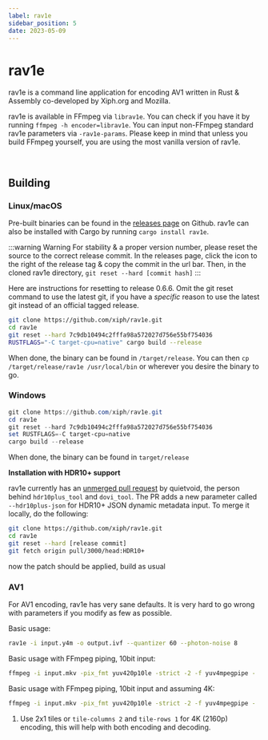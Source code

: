 ```yaml
---
label: rav1e
sidebar_position: 5
date: 2023-05-09
---
```


# rav1e

rav1e is a command line application for encoding AV1 written in Rust & Assembly co-developed by Xiph.org and Mozilla.

rav1e is available in FFmpeg via `librav1e`. You can check if you have it by running `ffmpeg -h encoder=librav1e`. You can input non-FFmpeg standard rav1e parameters via `-rav1e-params`. Please keep in mind that unless you build FFmpeg yourself, you are using the most vanilla version of rav1e.

&nbsp;&nbsp;

## Building

### Linux/macOS

Pre-built binaries can be found in the [releases page](https://github.com/xiph/rav1e/releases) on Github. rav1e can also be installed with Cargo by running `cargo install rav1e`. 

:::warning Warning
For stability & a proper version number, please reset the source to the correct release commit. In the releases page, click the icon to the right of the release tag & copy the commit in the url bar. Then, in the cloned rav1e directory, `git reset --hard [commit hash]`
:::

Here are instructions for resetting to release 0.6.6. Omit the git reset command to use the latest git, if you have a *specific* reason to use the latest git instead of an official tagged release.

```bash
git clone https://github.com/xiph/rav1e.git
cd rav1e
git reset --hard 7c9db10494c2fffa98a572027d756e55bf754036
RUSTFLAGS="-C target-cpu=native" cargo build --release
```

When done, the binary can be found in `/target/release`. You can then `cp /target/release/rav1e /usr/local/bin` or wherever you desire the binary to go.

### Windows
```powershell
git clone https://github.com/xiph/rav1e.git
cd rav1e
git reset --hard 7c9db10494c2fffa98a572027d756e55bf754036
set RUSTFLAGS=-C target-cpu=native
cargo build --release
```
When done, the binary can be found in ``target/release``

**Installation with HDR10+ support**

rav1e currently has an [unmerged pull request](https://github.com/xiph/rav1e/pull/3000) by quietvoid, the person behind ``hdr10plus_tool`` and ``dovi_tool``. The PR adds a new parameter called ``--hdr10plus-json`` for HDR10+ JSON dynamic metadata input. To merge it locally, do the following:

```bash
git clone https://github.com/xiph/rav1e.git
cd rav1e
git reset --hard [release commit]
git fetch origin pull/3000/head:HDR10+
```
now the patch should be applied, build as usual

### AV1

For AV1 encoding, rav1e has very sane defaults. It is very hard to go wrong with parameters if you modify as few as possible.

Basic usage:
```bash
rav1e -i input.y4m -o output.ivf --quantizer 60 --photon-noise 8
```

Basic usage with FFmpeg piping, 10bit input:
```bash
ffmpeg -i input.mkv -pix_fmt yuv420p10le -strict -2 -f yuv4mpegpipe - | rav1e - -o output.ivf --quantizer 80 --photon-noise 8
```

Basic usage with FFmpeg piping, 10bit input and assuming 4K:
```bash
ffmpeg -i input.mkv -pix_fmt yuv420p10le -strict -2 -f yuv4mpegpipe - | rav1e - -o output.ivf --quantizer 68 --tile-columns 2 --tile-rows 1 --photon-noise 8
```

1. Use 2x1 tiles or ``tile-columns 2`` and ``tile-rows 1`` for 4K (2160p) encoding, this will help with both encoding and decoding.